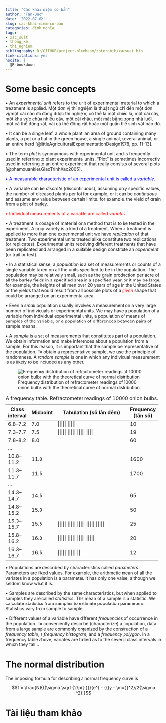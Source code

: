 ```yaml
---
title: "Các khái niệm cơ bản"
author: "Tan-Duc"
date: '2022-07-02'
slug: cac-khai-niem-co-ban
categories: định_nghĩa
tags:
- xác_suất
- thống_kê
- thí_nghiệm
bibliography: D:/GITHUB/project-bluebeam/zoterobib/xacsuat.bib
link-citations: yes
nocite: |
  @R-bookdown
---
```

# Some basic concepts

• An *experimental unit* refers to the unit of experimental material to which a treatment is applied. Một đơn vị thí nghiệm là thuật ngữ chỉ đến một đơn vị/một cái nào đó đang được thí nghiệm, có thể là một chiếc lá, một cái cây, một khu vực chứa nhiều cây, một cái chậu, một mặt bằng trong nhà lưới, một cá thể động vật, vài cá thể động vật hoặc một quần thể sinh vật nào đó.

• It can be a single leaf, a whole plant, an area of ground containing many plants, a pot or a flat in the green house, a single animal, several animal, or an entire herd [@littleAgriculturalExperimentationDesign1978, pp. 11-13]. 

• The term *plot* is synonymous with experimental unit and is frequently used in referring to plant experimental units. "Plot" is sometimes incorrectly used in referring to an entire experiment that really consists of several plots [@phamxuankieuGiaoTrinhXac2005].

[• A measurable characteristic of an experimental unit is called a *variable*.]{style="color: blue;"}

• A variable can be *discrete* (discontinuous), assuming only specific values, the number of diseased plants per lot for example, or it can be *continuous* and assume any value between certain limits, for example, the yield of grain from a plot of barley.

[• Individual measurements of a variable are called *variates*.]{style="color: red;"}

• A treatment is dosage of material or a method that is to be tested in the experiment. A crop variety is a kind of a treatment. When a treatment is applied to more than one experimental unit we have *replication* of that treatment. Two experimental units treated alike constitute two replications (or replicates). Experimental units receiving different treatments that have been replicated and arranged in a suitable design constitute an *experiment* (or trail or test).

• In a statistical sense, a *population* is a set of measurements or counts of a single variable taken on all the units specified to be in the population. The population may be relatively small, such as the grain production per acre of all the barley fields in a specified area in a specified year, or it may be large, for example, the heights of all men over 20 years of age in the United States or the yields that would result from all possible plots of a [*given*]{style="color: red;"} shape that could be arranged on an experimental area.

• Even a *small* population usually involves a measurement on a very large number of individuals or experimental units. We may have a population of a variable from individual experimental units, a population of means of samples of the variable, or a population of differences between pairs of sample means.

• A *sample* is a set of measurements that constitutes part of a population. We obtain information and make inferences about a population from a sample. For this reason, it is important that the sample be representative of the population. To obtain a representative sample, we use the principle of randomness. A *random sample* is one in which any individual measurement is as likely to be included as any other.

![Frequency distribution of refractometer readings of 10000 onion bulbs with the theoretical curve of normal distribution](images/histogram.PNG)

+----------------+------------+--------------------------------------------------------+--------------------+
| Class interval | Midpoint   | Tabulation (số lần đếm)                                | Frequency (tần số) |
+================+============+========================================================+====================+
| 6.8--7.2       | 7.0        | \|\|\|\|\| \|\|\|\|\|                                  | 10                 |
+----------------+------------+--------------------------------------------------------+--------------------+
| 7.3--7.7       | 7.5        | \|\|\|\|\| \|\|\|\|\| \|\|\|\|\| \|\|\|\|              | 19                 |
+----------------+------------+--------------------------------------------------------+--------------------+
| 7.8--8.2       | 8.0        |                                                        | 60                 |
+----------------+------------+--------------------------------------------------------+--------------------+
| ...            |            |                                                        |                    |
+----------------+------------+--------------------------------------------------------+--------------------+
| 10.8--11.2     | 11.0       |                                                        | 1600               |
+----------------+------------+--------------------------------------------------------+--------------------+
| 11.3--11.7     | 11.5       |                                                        | 1700               |
+----------------+------------+--------------------------------------------------------+--------------------+
| ...            |            |                                                        |                    |
+----------------+------------+--------------------------------------------------------+--------------------+
| 14.3--14.7     | 14.5       |                                                        | 65                 |
+----------------+------------+--------------------------------------------------------+--------------------+
| 14.8--15.2     | 15.0       |                                                        | 50                 |
+----------------+------------+--------------------------------------------------------+--------------------+
| 15.3--15.7     | 15.5       | \|\|\|\|\| \|\|\|\|\| \|\|\|\|\| \|\|\|\|\| \|\|\|\|\| | 25                 |
+----------------+------------+--------------------------------------------------------+--------------------+
| 15.8--16.2     | 16.0       | \|\|\|\|\| \|\|\|\|\| \|\|\|\|\| \|\|\|\|\|            | 20                 |
+----------------+------------+--------------------------------------------------------+--------------------+
| 16.3--16.7     | 16.5       | \|\|\|\|\| \|\|\|\|\| \|\|                             | 12                 |
+----------------+------------+--------------------------------------------------------+--------------------+

: A frequency table. Refractometer readings of 10000 onion bulbs.

• Populations are described by characteristics called *parameters*. Parameters are fixed values. For example, the arithmetic mean of all the variates in a population is a parameter. It has only one value, although we seldom know what it is.

• Samples are described by the same characteristics, but when applied to samples they are called *statistics*. The mean of a sample is a statistic. We calculate statistics from samples to estimate population parameters. Statistics vary from sample to sample.

• Different values of a variable have different *frequencies* of occurrence in the population. To conveniently describe (characterize) a population, data from a large sample are commonly organized by the construction of a *frequency table*, a *frequency histogram*, and a *frequency polygon*. In a frequency table above, variates are tallied as to the several class intervals in which they fall...

# The normal distribution

The imposing formula for describing a normal frequency curve is

$$f = \frac{N}{{(\sigma \sqrt {2\pi } )}}{e^{ - {{(y - \mu )}^2}/2{\sigma ^2}}}$$

# Tài liệu tham khảo